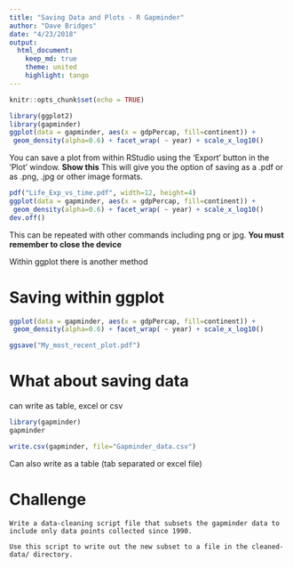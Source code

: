 ```yaml
---
title: "Saving Data and Plots - R Gapminder"
author: "Dave Bridges"
date: "4/23/2018"
output:
  html_document:
    keep_md: true
    theme: united
    highlight: tango
---
```


```r
knitr::opts_chunk$set(echo = TRUE)
```

```r
library(ggplot2)
library(gapminder)
ggplot(data = gapminder, aes(x = gdpPercap, fill=continent)) +
 geom_density(alpha=0.6) + facet_wrap( ~ year) + scale_x_log10()
```

You can save a plot from within RStudio using the ‘Export’ button in the ‘Plot’ window. **Show this** This will give you the option of saving as a .pdf or as .png, .jpg or other image formats.

```r
pdf("Life_Exp_vs_time.pdf", width=12, height=4)
ggplot(data = gapminder, aes(x = gdpPercap, fill=continent)) +
 geom_density(alpha=0.6) + facet_wrap( ~ year) + scale_x_log10()
dev.off()
```

This can be repeated with other commands including png or jpg.  **You must remember to close the device**  

 Within ggplot there is another method

# Saving within ggplot

```r
ggplot(data = gapminder, aes(x = gdpPercap, fill=continent)) +
 geom_density(alpha=0.6) + facet_wrap( ~ year) + scale_x_log10()

ggsave("My_most_recent_plot.pdf")
```

# What about saving data

can write as table, excel or csv

```r
library(gapminder)
gapminder

write.csv(gapminder, file="Gapminder_data.csv")
```

Can also write as a table (tab separated or excel file)

# Challenge

```saving-challenge
Write a data-cleaning script file that subsets the gapminder data to include only data points collected since 1990.

Use this script to write out the new subset to a file in the cleaned-data/ directory.
```